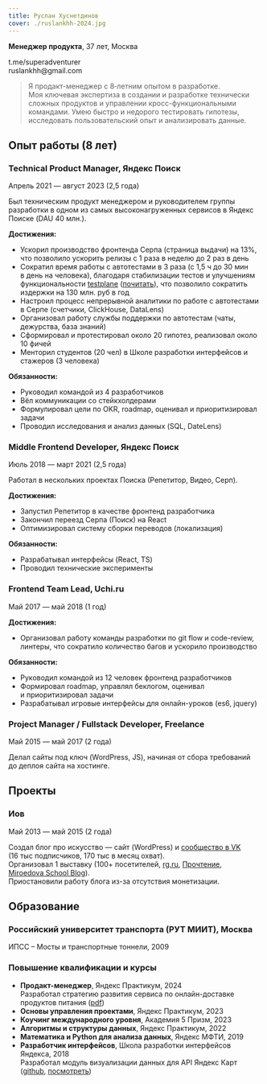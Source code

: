 ```yaml
---
title: Руслан Хуснетдинов
cover: ./ruslankhh-2024.jpg
---
```


**Менеджер продукта**, 37 лет, Москва

<Link to='https://t.me/superadventurer'>t.me/superadventurer</Link><br/>
ruslankhh@gmail.com

> Я продакт-менеджер с&nbsp;8&#8209;летним&nbsp;опытом в&nbsp;разработке.<br/>
> Моя&nbsp;ключевая экспертиза в&nbsp;создании и&nbsp;разработке технически сложных продуктов и управлении кросс-функциональными командами. Умею быстро и недорого тестировать гипотезы, исследовать пользовательский опыт и анализировать данные.

## Опыт работы <SubHeader type={5}>(8 лет)</SubHeader>

### Technical Product Manager, <SubHeader type={4}>Яндекс&nbsp;Поиск</SubHeader>

<SubHeader type={2}>Апрель 2021 — август 2023 (2,5&nbsp;года)</SubHeader>

Был техническим продукт менеджером и руководителем группы разработки в&nbsp;одном из&nbsp;самых высоконагруженных сервисов в&nbsp;Яндекс Поиске (DAU 40 млн.).

**Достижения:**
- Ускорил производство фронтенда Серпа (страница выдачи) на 13%,<br/>что&nbsp;позволило ускорить релизы с&nbsp;1&nbsp;раза в&nbsp;неделю до&nbsp;2&nbsp;раз в&nbsp;день
- Сократил время работы с автотестами в 3 раза (с 1,5 ч до&nbsp;30&nbsp;мин в&nbsp;день на&nbsp;человека), благодаря стабилизации тестов и&nbsp;улучшениям функциональности [testplane](https://github.com/gemini-testing/testplane) ([почитать](https://habr.com/en/companies/yandex/articles/808467)), что позволило сократить издержки на&nbsp;130&nbsp;млн.&nbsp;руб в&nbsp;год
- Настроил процесс непрерывной аналитики по работе с автотестами в&nbsp;Серпе (счетчики, ClickHouse, DataLens)
- Организовал работу службы поддержки по автотестам (чаты, дежурства, база знаний)
- Сформировал и протестировал около 20 гипотез, реализовал около 10&nbsp;фичей
- Менторил студентов (20 чел) в Школе разработки интерфейсов и стажеров (3&nbsp;человека)

**Обязанности:**
- Руководил командой из&nbsp;4&nbsp;разработчиков
- Вёл коммуникации со&nbsp;стейкхолдерами
- Формулировал цели по OKR, roadmap, оценивал и приоритизировал задачи
- Проводил исследования и анализ данных (SQL, DateLens)

### Middle Frontend Developer, <SubHeader type={4}>Яндекс&nbsp;Поиск</SubHeader>

<SubHeader type={2}>Июль 2018 — март 2021 (2,5&nbsp;года)</SubHeader>

Работал в нескольких проектах Поиска (Репетитор, Видео, Серп).

**Достижения:**
- Запустил Репетитор в качестве фронтенд разработчика
- Закончил переезд Серпа (Поиск) на&nbsp;React
- Оптимизировал систему сборки переводов (локализация)

**Обязанности:**
- Разрабатывал интерфейсы (React, TS)
- Проводил технические эксперименты

### Frontend Team Lead, <SubHeader type={4}>Uchi.ru</SubHeader>

<SubHeader type={2}>Май 2017 — май 2018 (1&nbsp;год)</SubHeader>

**Достижения:**
- Организовал работу команды разработки по git flow и code-review, линтеры, что&nbsp;сократило количество багов и ускорило производство

**Обязанности:**
- Руководил командой из 12 человек фронтенд разработчиков
- Формировал roadmap, управлял беклогом, оценивал и&nbsp;приоритизировал задачи
- Разрабатывал игровые интерфейсы для онлайн-уроков (es6, jquery)

### Project Manager / Fullstack Developer, <SubHeader type={4}>Freelance</SubHeader>

<SubHeader type={2}>Май 2015 — май 2017 (2&nbsp;года)</SubHeader>

Делал сайты под ключ (WordPress, JS), начиная от&nbsp;сбора требований до&nbsp;деплоя сайта на&nbsp;хостинге.

## Проекты

### Иов

<SubHeader type={2}>Май 2013 — май 2015 (2&nbsp;года)</SubHeader>

Создал блог про искусство — сайт (WordPress) и&nbsp;[сообщество в VK](https://vk.com/iovww) (16&nbsp;тыс подписчиков, 170&nbsp;тыс&nbsp;в&nbsp;месяц охват).<br />
Организовал 1 выставку (100+ посетителей, [rg.ru](https://rg.ru/2011/08/02/reg-szapad/lenfoto-anons.html?ysclid=lx1p54m5sg918521432), [Прочтение](https://prochtenie.org/preview/20734?ysclid=lx1p53g0na696081106), [Miroedova&nbsp;School&nbsp;Blog](http://illustration-study.blogspot.com/2011/08/blog-post_10.html)).<br />
Приостановили работу блога из-за&nbsp;отсутствия монетизации.

## Образование

### Российский университет транспорта (РУТ МИИТ), Москва

ИПСС – Мосты и транспортные тоннели, 2009

### Повышение квалификации и курсы

- **Продакт-менеджер**, Яндекс&nbsp;Практикум, 2024<br />
  Разработал стратегию развития сервиса по&nbsp;онлайн-доставке продуктов питания ([pdf](./practicum_product_strategy.pdf))
- **Основы управления проектами**, Яндекс&nbsp;Практикум, 2023
- **Коучинг международного уровня**, Академия&nbsp;5&nbsp;Призм, 2023
- **Алгоритмы и структуры данных**, Яндекс&nbsp;Практикум, 2022
- **Математика и Python для анализа данных**, Яндекс&nbsp;МФТИ, 2019
- **Разработчик интерфейсов**, Школа разработки интерфейсов Яндекса, 2018<br />
  Разработал модуль визуализации данных для&nbsp;API&nbsp;Яндекс&nbsp;Карт ([github](https://github.com/ruslanxdev/ymaps-polygonmap), [посмотреть](https://www.youtube.com/watch?v=rJe5IJsS_ho))